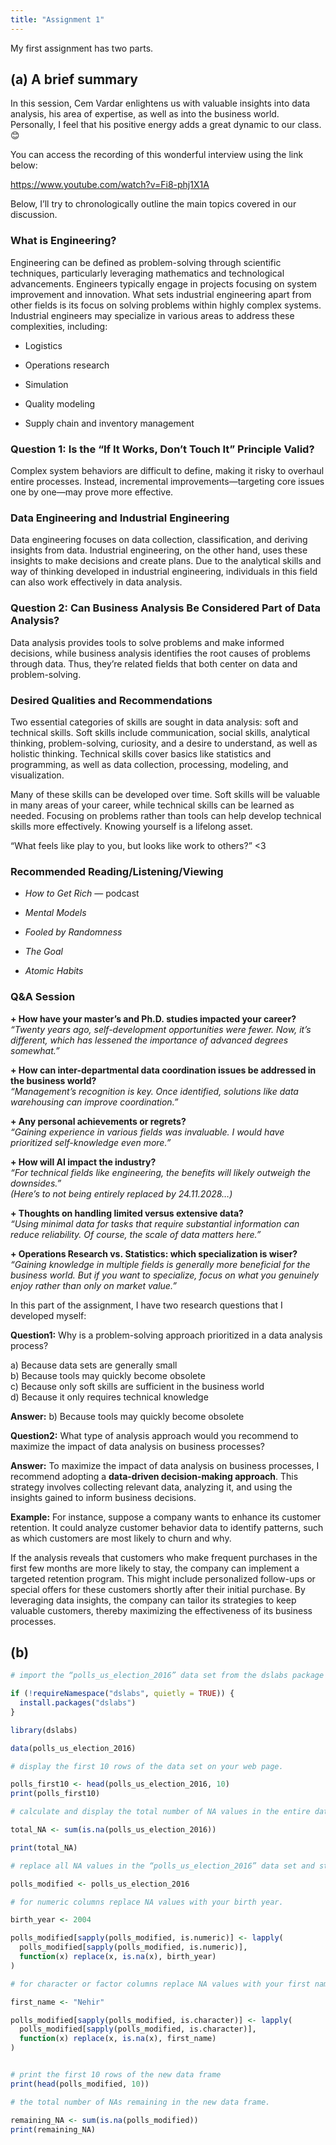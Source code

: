 ---
title: "Assignment 1"
---

My first assignment has two parts.

## (a) A brief summary

In this session, Cem Vardar enlightens us with valuable insights into data analysis, his area of expertise, as well as into the business world. Personally, I feel that his positive energy adds a great dynamic to our class. 😊

You can access the recording of this wonderful interview using the link below:

<https://www.youtube.com/watch?v=Fi8-phj1X1A>

Below, I’ll try to chronologically outline the main topics covered in our discussion.

### What is Engineering?

Engineering can be defined as problem-solving through scientific techniques, particularly leveraging mathematics and technological advancements. Engineers typically engage in projects focusing on system improvement and innovation. What sets industrial engineering apart from other fields is its focus on solving problems within highly complex systems. Industrial engineers may specialize in various areas to address these complexities, including:

-   Logistics

-   Operations research

-   Simulation

-   Quality modeling

-   Supply chain and inventory management

### Question 1: Is the “If It Works, Don’t Touch It” Principle Valid?

Complex system behaviors are difficult to define, making it risky to overhaul entire processes. Instead, incremental improvements—targeting core issues one by one—may prove more effective.

### Data Engineering and Industrial Engineering

Data engineering focuses on data collection, classification, and deriving insights from data. Industrial engineering, on the other hand, uses these insights to make decisions and create plans. Due to the analytical skills and way of thinking developed in industrial engineering, individuals in this field can also work effectively in data analysis.

### Question 2: Can Business Analysis Be Considered Part of Data Analysis?

Data analysis provides tools to solve problems and make informed decisions, while business analysis identifies the root causes of problems through data. Thus, they’re related fields that both center on data and problem-solving.

### Desired Qualities and Recommendations

Two essential categories of skills are sought in data analysis: soft and technical skills. Soft skills include communication, social skills, analytical thinking, problem-solving, curiosity, and a desire to understand, as well as holistic thinking. Technical skills cover basics like statistics and programming, as well as data collection, processing, modeling, and visualization.

Many of these skills can be developed over time. Soft skills will be valuable in many areas of your career, while technical skills can be learned as needed. Focusing on problems rather than tools can help develop technical skills more effectively. Knowing yourself is a lifelong asset.

“What feels like play to you, but looks like work to others?” \<3

### Recommended Reading/Listening/Viewing

-   *How to Get Rich* — podcast

-   *Mental Models*

-   *Fooled by Randomness*

-   *The Goal*

-   *Atomic Habits*

### Q&A Session

**+ How have your master’s and Ph.D. studies impacted your career?**\
*"Twenty years ago, self-development opportunities were fewer. Now, it’s different, which has lessened the importance of advanced degrees somewhat."*

**+ How can inter-departmental data coordination issues be addressed in the business world?**\
*"Management’s recognition is key. Once identified, solutions like data warehousing can improve coordination."*

**+ Any personal achievements or regrets?**\
*"Gaining experience in various fields was invaluable. I would have prioritized self-knowledge even more."*

**+ How will AI impact the industry?**\
*"For technical fields like engineering, the benefits will likely outweigh the downsides."*\
*(Here’s to not being entirely replaced by 24.11.2028...)*

**+ Thoughts on handling limited versus extensive data?**\
*"Using minimal data for tasks that require substantial information can reduce reliability. Of course, the scale of data matters here."*

**+ Operations Research vs. Statistics: which specialization is wiser?**\
*"Gaining knowledge in multiple fields is generally more beneficial for the business world. But if you want to specialize, focus on what you genuinely enjoy rather than only on market value."*

In this part of the assignment, I have two research questions that I developed myself:

**Question1:** Why is a problem-solving approach prioritized in a data analysis process?

a\) Because data sets are generally small\
b) Because tools may quickly become obsolete\
c) Because only soft skills are sufficient in the business world\
d) Because it only requires technical knowledge

**Answer:** b) Because tools may quickly become obsolete

**Question2:** What type of analysis approach would you recommend to maximize the impact of data analysis on business processes?

**Answer:** To maximize the impact of data analysis on business processes, I recommend adopting a **data-driven decision-making approach**. This strategy involves collecting relevant data, analyzing it, and using the insights gained to inform business decisions.

**Example:** For instance, suppose a company wants to enhance its customer retention. It could analyze customer behavior data to identify patterns, such as which customers are most likely to churn and why.

If the analysis reveals that customers who make frequent purchases in the first few months are more likely to stay, the company can implement a targeted retention program. This might include personalized follow-ups or special offers for these customers shortly after their initial purchase. By leveraging data insights, the company can tailor its strategies to keep valuable customers, thereby maximizing the effectiveness of its business processes.

## (b)

```{r}


# import the “polls_us_election_2016” data set from the dslabs package

if (!requireNamespace("dslabs", quietly = TRUE)) {
  install.packages("dslabs")
}

library(dslabs)

data(polls_us_election_2016)

# display the first 10 rows of the data set on your web page.

polls_first10 <- head(polls_us_election_2016, 10)
print(polls_first10)

# calculate and display the total number of NA values in the entire data set.

total_NA <- sum(is.na(polls_us_election_2016))

print(total_NA)

# replace all NA values in the “polls_us_election_2016” data set and store the modified data set as a new object.

polls_modified <- polls_us_election_2016

# for numeric columns replace NA values with your birth year.

birth_year <- 2004  

polls_modified[sapply(polls_modified, is.numeric)] <- lapply(
  polls_modified[sapply(polls_modified, is.numeric)], 
  function(x) replace(x, is.na(x), birth_year)
)

# for character or factor columns replace NA values with your first name

first_name <- "Nehir"

polls_modified[sapply(polls_modified, is.character)] <- lapply(
  polls_modified[sapply(polls_modified, is.character)], 
  function(x) replace(x, is.na(x), first_name)
)


# print the first 10 rows of the new data frame
print(head(polls_modified, 10))

# the total number of NAs remaining in the new data frame.

remaining_NA <- sum(is.na(polls_modified))
print(remaining_NA)


```

